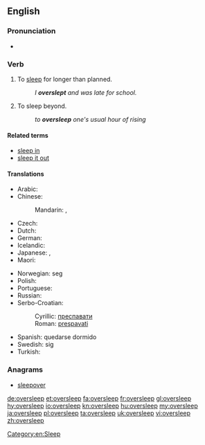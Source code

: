 ==English==

===Pronunciation===
* {{IPA|/ˈəʊvərˌsliːp/|lang=en}}

===Verb===
{{en-verb|oversleeps|oversleeping|overslept|overslept}}

# {{context|intransitive|lang=en}} To [[sleep]] for longer than planned.
#: ''I '''overslept''' and was late for school.''
# {{context|transitive|lang=en}} To sleep beyond.
#: ''to '''oversleep''' one's usual hour of rising''

====Related terms====
* [[sleep in]]<!-- aus., i would've thought everywhere -->
* [[sleep it out]]<!-- ireland, so i've just learned -->

====Translations====
{{trans-top|to sleep for longer than planned}}
* Arabic: {{t|ar|استغرق في النوم|tr=istághraqa fi al-nawm}}
* Chinese:
*: Mandarin: {{t+|cmn|睡過頭|sc=Hani}}, {{t|cmn|睡过头|tr=shuìguòtóu|sc=Hani}}
* Czech: {{t+|cs|zaspat}}
* Dutch: {{t|nl|zich verslapen}}
* German: {{t+|de|verschlafen}}
* Icelandic: {{t|is|sofa yfir sig}}
* Japanese: {{t+|ja|寝過ごす|tr=ねすごす, nesugosu}}, {{t|ja|寝坊|alt=寝坊する|tr=ねぼうする, nebō-surú}}
* Maori: {{t|mi|moeroa}}
{{trans-mid}}
* Norwegian: {{t+|no|forsove}} seg
* Polish: {{t+|pl|zaspać}}
* Portuguese: {{t|pt|[[dormir]] [[demais]]}}
* Russian: {{t+|ru|проспать|pf|tr=prospát'}}
* Serbo-Croatian:
*: Cyrillic: [[преспавати]]
*: Roman: [[prespavati]]
* Spanish: quedarse dormido
* Swedish: {{t+|sv|försova}} sig
* Turkish: {{t|tr|uyuyakalmak}}
{{trans-bottom}}

===Anagrams===
* [[sleepover#English|sleepover]]

[[Category:en:Sleep]]

[[de:oversleep]]
[[et:oversleep]]
[[fa:oversleep]]
[[fr:oversleep]]
[[gl:oversleep]]
[[hy:oversleep]]
[[io:oversleep]]
[[kn:oversleep]]
[[hu:oversleep]]
[[my:oversleep]]
[[ja:oversleep]]
[[pl:oversleep]]
[[ta:oversleep]]
[[uk:oversleep]]
[[vi:oversleep]]
[[zh:oversleep]]